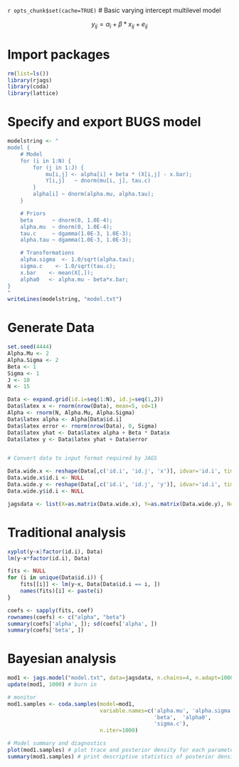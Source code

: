 `r opts_chunk$set(cache=TRUE)`
# Basic varying intercept multilevel model

$$y_{ij} = \alpha_i + \beta * x_{ij} + e_{ij}$$


# Import packages
```r
rm(list=ls())
library(rjags)
library(coda)
library(lattice)
```


# Specify and export BUGS model
```r
modelstring <- "
model {
    # Model
    for (i in 1:N) {
        for (j in 1:J) {
            mu[i,j] <- alpha[i] + beta * (X[i,j] - x.bar);
            Y[i,j]   ~ dnorm(mu[i, j], tau.c)
        }
        alpha[i] ~ dnorm(alpha.mu, alpha.tau);
    }

    # Priors
    beta      ~ dnorm(0, 1.0E-4);
    alpha.mu  ~ dnorm(0, 1.0E-4);    
    tau.c     ~ dgamma(1.0E-3, 1.0E-3);
    alpha.tau ~ dgamma(1.0E-3, 1.0E-3);

    # Transformations
    alpha.sigma  <- 1.0/sqrt(alpha.tau);
    sigma.c    <- 1.0/sqrt(tau.c);
    x.bar    <- mean(X[,]);
    alpha0   <- alpha.mu - beta*x.bar;
}
"
writeLines(modelstring, "model.txt")
```

# Generate Data
```r
set.seed(4444)
Alpha.Mu <- 2
Alpha.Sigma <- 2
Beta <- 1
Sigma <- 1
J <- 10
N <- 15

Data <- expand.grid(id.i=seq(1:N), id.j=seq(1,J))
Data$latex x <- rnorm(nrow(Data), mean=5, sd=1)
Alpha <- rnorm(N, Alpha.Mu, Alpha.Sigma)
Data$latex alpha <- Alpha[Data$id.i]
Data$latex error <- rnorm(nrow(Data), 0, Sigma)
Data$latex yhat <- Data$latex alpha + Beta * Data$x
Data$latex y <- Data$latex yhat + Data$error


# Convert data to input format required by JAGS

Data.wide.x <- reshape(Data[,c('id.i', 'id.j', 'x')], idvar='id.i', timevar='id.j', direction='wide')
Data.wide.x$id.i <- NULL
Data.wide.y <- reshape(Data[,c('id.i', 'id.j', 'y')], idvar='id.i', timevar='id.j', direction='wide')
Data.wide.y$id.i <- NULL

jagsdata <- list(X=as.matrix(Data.wide.x), Y=as.matrix(Data.wide.y), N=N, J=J)
```

# Traditional analysis
```r
xyplot(y~x|factor(id.i), Data)
lm(y~x*factor(id.i), Data)

fits <- NULL
for (i in unique(Data$id.i)) {
    fits[[i]] <- lm(y~x, Data[Data$id.i == i, ]) 
    names(fits)[i] <- paste(i)
}

coefs <- sapply(fits, coef)
rownames(coefs) <- c("alpha", "beta")
summary(coefs['alpha', ]); sd(coefs['alpha', ])
summary(coefs['beta', ])
```

# Bayesian analysis
```r
mod1 <- jags.model("model.txt", data=jagsdata, n.chains=4, n.adapt=1000)
update(mod1, 1000) # burn in

# monitor
mod1.samples <- coda.samples(model=mod1,
                             variable.names=c('alpha.mu', 'alpha.sigma', 
                                              'beta',  'alpha0',
                                              'sigma.c'),
                             n.iter=1000)                  

# Model summary and diagnostics
plot(mod1.samples) # plot trace and posterior density for each parameter
summary(mod1.samples) # print descriptive statistics of posterior densities for parameters
```
